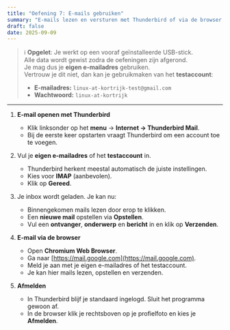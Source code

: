 ```yaml
---
title: "Oefening 7: E-mails gebruiken"
summary: "E-mails lezen en versturen met Thunderbird of via de browser in Linux Mint."
draft: false
date: 2025-09-09
---
```


> ℹ️ **Opgelet**: Je werkt op een vooraf geïnstalleerde USB-stick.  
> Alle data wordt gewist zodra de oefeningen zijn afgerond.  
> Je mag dus je **eigen e-mailadres** gebruiken.  
> Vertrouw je dit niet, dan kan je gebruikmaken van het **testaccount**:  
> - **E-mailadres:** `linux-at-kortrijk-test@gmail.com`  
> - **Wachtwoord:** `linux-at-kortrijk`

---

1) **E-mail openen met Thunderbird**  
   - Klik linksonder op het **menu** → **Internet → Thunderbird Mail**.  
   - Bij de eerste keer opstarten vraagt Thunderbird om een account toe te voegen.  

2) Vul je **eigen e-mailadres** of het **testaccount** in.  
   - Thunderbird herkent meestal automatisch de juiste instellingen.  
   - Kies voor **IMAP** (aanbevolen).  
   - Klik op **Gereed**.  

3) Je inbox wordt geladen. Je kan nu:  
   - Binnengekomen mails lezen door erop te klikken.  
   - Een **nieuwe mail** opstellen via **Opstellen**.  
   - Vul een **ontvanger**, **onderwerp** en **bericht** in en klik op **Verzenden**.  

4) **E-mail via de browser**  
   - Open **Chromium Web Browser**.  
   - Ga naar [https://mail.google.com](https://mail.google.com).  
   - Meld je aan met je eigen e-mailadres of het testaccount.  
   - Je kan hier mails lezen, opstellen en verzenden.  

5) **Afmelden**  
   - In Thunderbird blijf je standaard ingelogd. Sluit het programma gewoon af.  
   - In de browser klik je rechtsboven op je profielfoto en kies je **Afmelden**.
